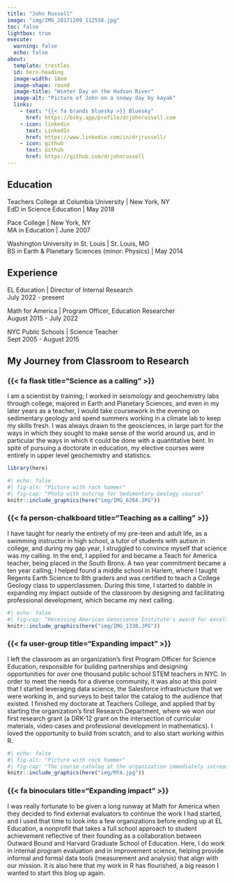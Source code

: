 ```yaml
---
title: "John Russell"
image: "img/IMG_20171209_112558.jpg"
toc: false
lightbox: true
execute: 
  warning: false
  echo: false
about:
  template: trestles
  id: hero-heading
  image-width: 18em
  image-shape: round
  image-title: "Winter Day on the Hudson River"
  image-alt: "Picture of John on a snowy day by kayak"
  links:
    - text: "{{< fa brands bluesky >}} Bluesky"
      href: https://bsky.app/profile/drjohnrussell.com
    - icon: linkedin
      text: LinkedIn
      href: https://www.linkedin.com/in/drjrussell/
    - icon: github
      text: Github
      href: https://github.com/drjohnrussell
---
```

:::{#hero-heading}

## Education

Teachers College at Columbia University | New York, NY  
EdD in Science Education | May 2018

Pace College | New York, NY  
MA in Education | June 2007

Washington University in St. Louis | St. Louis, MO  
BS in Earth & Planetary Sciences (minor: Physics) | May 2014


## Experience

EL Education | Director of Internal Research  
July 2022 - present

Math for America | Program Officer, Education Researcher  
August 2015 - July 2022 

NYC Public Schools | Science Teacher  
Sept 2005 - August 2015
  
:::
  
:::{.column-body}

## My Journey from Classroom to Research

### {{< fa flask title="Science as a calling" >}}

I am a scientist by training; I worked in seismology and geochemistry labs through college, majored in Earth and Planetary Sciences, and even in my later years as a teacher, I would take coursework in the evening on sedimentary geology and spend summers working in a climate lab to keep my skills fresh.  I was always drawn to the geosciences, in large part for the ways in which they sought to make sense of the world around us, and in particular the ways in which it could be done with a quantitative bent. In spite of pursuing a doctorate in education, my elective courses were entirely in upper level geochemistry and statistics.

```r
library(here)
```
:::{.column-margin}
```r
#| echo: false
#| fig-alt: "Picture with rock hammer"
#| fig-cap: "Photo with outcrop for Sedimentary Geology course"
knitr::include_graphics(here("img/IMG_6284.JPG"))
```
:::

### {{< fa person-chalkboard title="Teaching as a calling" >}}

I have taught for nearly the entirety of my pre-teen and adult life, as a swimming instructor in high school, a tutor of students with autism in college, and during my gap year, I struggled to convince myself that science was my calling. In the end, I applied for and became a Teach for America teacher, being placed in the South Bronx. A two year commitment became a ten year calling; I helped found a middle school in Harlem, where I taught Regents Earth Science to 8th graders and was certified to teach a College Geology class to upperclassmen. During this time, I started to dabble in expanding my impact outside of the classroom by designing and facilitating professional development, which became my next calling.

:::{.column-margin}
```r
#| echo: false
#| fig-cap: "Receiving American Geoscience Institute's award for excellence in Earth Science Education."
knitr::include_graphics(here("img/IMG_1330.JPG"))
```
:::

### {{< fa user-group title="Expanding impact" >}}

I left the classroom as an organization's first Program Officer for Science Education, responsible for building partnerships and designing opportunities for over one thousand public school STEM teachers in NYC. In order to meet the needs for a diverse community, it was also at this point that I started leveraging data science, the Salesforce infrastructure that we were working in, and surveys to best tailor the catalog to the audience that existed. I finished my doctorate at Teachers College, and applied that by starting the organization's first Research Department, where we won our first research grant (a DRK-12 grant on the intersection of curricular materials, video cases and professional development in mathematics). I loved the opportunity to build from scratch, and to also start working within R.

:::{.column-margin}
```r
#| echo: false
#| fig-alt: "Picture with rock hammer"
#| fig-cap: "The course catalog at the organization immediately increased upon my hire."
knitr::include_graphics(here("img/MfA.jpg"))
```
:::

### {{< fa binoculars title="Expanding impact" >}}
I was really fortunate to be given a long runway at Math for America when they decided to find external evaluators to continue the work I had started, and I used that time to look into a few organizations before ending up at EL Education, a nonprofit that takes a full school approach to student achievement reflective of their founding as a collaboration between Outward Bound and Harvard Graduate School of Education. Here, I do work in internal program evaluation and in improvement science, helping provide informal and formal data tools (measurement and analysis) that align with our mission. It is also here that my work in R has flourished, a big reason I wanted to start this blog up again.
:::